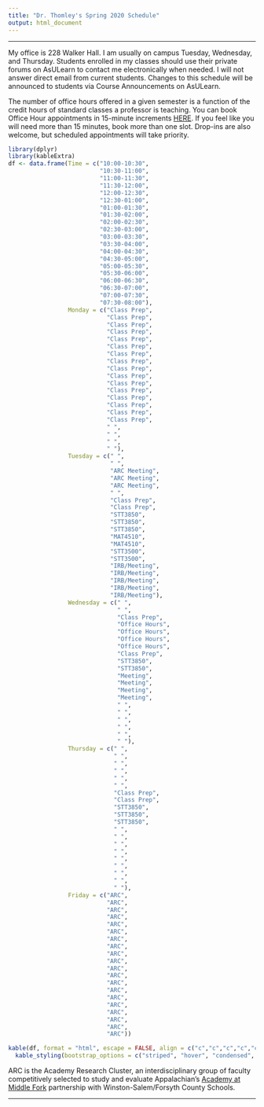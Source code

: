 ```yaml
---
title: "Dr. Thomley's Spring 2020 Schedule"
output: html_document
---
```


<hr>

My office is 228 Walker Hall. I am usually on campus Tuesday, Wednesday, and Thursday. Students enrolled in my classes should use their private forums on AsULearn to contact me electronically when needed. I will not answer direct email from current students. Changes to this schedule will be announced to students via Course Announcements on AsULearn.

The number of office hours offered in a given semester is a function of the credit hours of standard classes a professor is teaching. You can book Office Hour appointments in 15-minute increments [HERE](https://calendar.google.com/calendar/selfsched?sstoken=UU0zQUk4blgtNW44fGRlZmF1bHR8Y2EyZDZmYTMxNmZjMWEwMjdiMzE0ZjQ1MmEwNDFjMmE). If you feel like you will need more than 15 minutes, book more than one slot. Drop-ins are also welcome, but scheduled appointments will take priority.

```r
library(dplyr)
library(kableExtra)
df <- data.frame(Time = c("10:00-10:30",
                          "10:30-11:00",
                          "11:00-11:30",                          
                          "11:30-12:00",                          
                          "12:00-12:30",                          
                          "12:30-01:00",                          
                          "01:00-01:30",                          
                          "01:30-02:00",                          
                          "02:00-02:30",                          
                          "02:30-03:00",                          
                          "03:00-03:30",                          
                          "03:30-04:00",                          
                          "04:00-04:30",                          
                          "04:30-05:00",                          
                          "05:00-05:30",
                          "05:30-06:00",
                          "06:00-06:30",
                          "06:30-07:00",
                          "07:00-07:30",
                          "07:30-08:00"),
                 Monday = c("Class Prep",
                            "Class Prep",
                            "Class Prep",                          
                            "Class Prep",                          
                            "Class Prep",                          
                            "Class Prep",                          
                            "Class Prep",                          
                            "Class Prep",                          
                            "Class Prep",                          
                            "Class Prep",                          
                            "Class Prep",                          
                            "Class Prep",                          
                            "Class Prep",                          
                            "Class Prep",                          
                            "Class Prep",
                            "Class Prep",
                            " ",
                            " ",
                            " ",
                            " "), 
                 Tuesday = c(" ",
                             " ",
                             "ARC Meeting",                          
                             "ARC Meeting",                          
                             "ARC Meeting",                          
                             " ",                          
                             "Class Prep",                          
                             "Class Prep",                          
                             "STT3850",                          
                             "STT3850",                          
                             "STT3850",                          
                             "MAT4510",                          
                             "MAT4510",                          
                             "STT3500",                          
                             "STT3500",
                             "IRB/Meeting",
                             "IRB/Meeting",
                             "IRB/Meeting",
                             "IRB/Meeting",
                             "IRB/Meeting"),  
                 Wednesday = c(" ",
                               " ",
                               "Class Prep",                          
                               "Office Hours",                          
                               "Office Hours",                          
                               "Office Hours",                          
                               "Office Hours",                          
                               "Class Prep",                          
                               "STT3850",                          
                               "STT3850",                          
                               "Meeting",                          
                               "Meeting",                          
                               "Meeting",                          
                               "Meeting",                          
                               " ",
                               " ",
                               " ",
                               " ",
                               " ",
                               " "),
                 Thursday = c(" ",
                              " ",
                              " ",                          
                              " ",                          
                              " ",                          
                              " ",                          
                              "Class Prep",                          
                              "Class Prep",                          
                              "STT3850",                          
                              "STT3850",                          
                              "STT3850",                          
                              " ",                          
                              " ",                          
                              " ",                          
                              " ",
                              " ",
                              " ",
                              " ",
                              " ",
                              " "),  
                 Friday = c("ARC",
                            "ARC",
                            "ARC",
                            "ARC",
                            "ARC",
                            "ARC",
                            "ARC",                         
                            "ARC",
                            "ARC",
                            "ARC",
                            "ARC",                          
                            "ARC",
                            "ARC",
                            "ARC",
                            "ARC",
                            "ARC",
                            "ARC",
                            "ARC",
                            "ARC",
                            "ARC"))

kable(df, format = "html", escape = FALSE, align = c("c","c","c","c","c","c")) %>%
  kable_styling(bootstrap_options = c("striped", "hover", "condensed", "responsive"))
```

ARC is the Academy Research Cluster, an interdisciplinary group of faculty competitively selected to study and evaluate Appalachian's [Academy at Middle Fork](https://middlefork.appstate.edu/) partnership with Winston-Salem/Forsyth County Schools.

<hr>